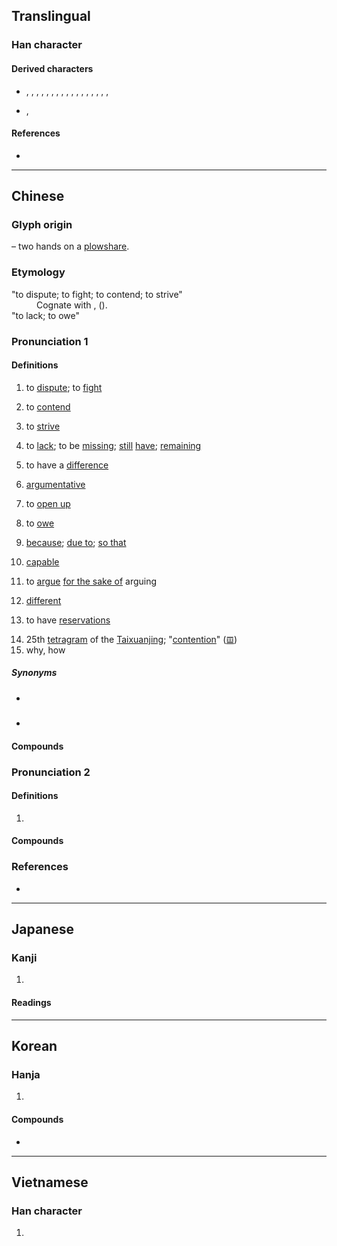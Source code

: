 {{also|争}}
{{character info}}
==Translingual==

===Han character===
{{Han char|rn=87|rad=爪|as=04|sn=8|four=20507|canj=BSD|ids=⿱爫⿻コ𬺰}}

====Derived characters====
* {{l|mul|[[凈]], [[𠲜]]}}, {{l|ja|[[埩]], [[婙]]}}, {{l|mul|[[崢]], [[𢏰]], [[𢛵]], [[掙]], [[淨]], [[猙]], [[𫐭]], [[𪰭]]}}, {{l|ja|[[棦]]}}, {{l|mul|[[𪸾]]}}, {{l|ja|[[琤]], [[㬹]]}}, {{l|mul|[[𡴣]], [[𪟐]], [[睜]]}}, {{l|ja|[[碀]], [[竫]]}}, {{l|mul|[[𰁔]], [[𠬉]], [[𥺲]]}}, {{l|ja|[[䋫]], [[䍵]]}}, {{l|mul|[[𦓺]], [[𠎈]]}}, {{l|ja|[[諍]]}}, {{l|mul|[[𧶄]]}}, {{l|ja|[[踭]]}}, {{l|mul|[[𨌢]], [[𨲌]], [[𪬭]]}}, {{l|ja|[[錚]]}}, {{l|mul|[[靜]], [[𦽰]], [[𩗲]], [[𰏎]], [[𪢛]], [[𤔷]], [[𨘱]]}}, {{l|ja|[[䱢]]}}
* {{l|mul|[[𬋨]], [[𨛰]], [[𪺓]], [[𪺗]], [[𩓞]], [[𪺘]], [[𡸵]], [[𦱊]], [[箏]]}}, {{l|ja|[[鬇]], [[䦛]]}}

====References====
* {{Han ref|kx=0688.330|dkj=19663|dj=1101.220|hdz=32031.030|uh=722D|ud=29229|bh=AAA7|bd=43687}}

----

==Chinese==
{{zh-forms|s=争|alt=諍}}

===Glyph origin===
{{Han etym}}
{{liushu|p}} – two hands on a [[plowshare]].

===Etymology===
; "to dispute; to fight; to contend; to strive"
: Cognate with {{cog|bo|འཛིང་བ||to quarrel; to contend; to fight}}, {{cog|my|စစ်||war}} ({{zh-ref|Schuessler, 2007}}).
; "to lack; to owe"
: {{rfe|zh}}

===Pronunciation 1===
{{zh-pron
|m=zhēng
|m-s=zen1
|c=zaang1,zang1,caang1
|c_note=zang1 - literary ("to dispute" and related senses); zaang1 - vernacular ("to contend", "to lack", "to owe"); caang1 - "to lack"
|c-t=zang1,cang1
|c-t_note=zang1 - dispute, fight, etc.; cang1 - to lack, to be missing
|g=zang1
|h=pfs=châng/chên;gd=zang1/zên1
|j=zeng1
|mb=cáing
|md=căng/cĕng
|md_note=căng - vernacular; cĕng - literary
|mn=xm,qz,jj,tp,hc,lk,sx,km,mg:chiⁿ/zz,kh,tn,tc,yl,pn:cheⁿ/xm,zz,tw:cheng/qz,jj:chng
|mn_note=chiⁿ/cheⁿ - vernacular; cheng/chng - literary
|mn-t=zên1
|w=1tsan,1tsen
|w_note=1tsan - vernacular; 1tsen - literary
|x=zen1
|mc=y
|oc=y
|cat=v
}}

====Definitions====
{{zh-hanzi}}

# to [[dispute]]; to [[fight]]
#: {{zh-x|冇 咩 好 爭{zaang1}。|It is nothing to '''fight''' over.|C}}
#: {{zh-x|兩 個 人 爭 了 半天，其實 說 的 是 一 回 事。|Those two have been '''arguing''' for all day, but actually they're the same point.|ref={{lang|zh|现代汉语方言大词典}}|M-YZ}}
#: {{zh-x|都 講 得 冒得 鬧，不 要 爭 唎！|He's not wrong in the first place, stop '''disputing'''!|ref={{lang|zh|现代汉语方言大词典}}|G}}
#: {{zh-x|伊 兩 隻 大 爭。|Those two had a big fight.|ref={{lang|zh|现代汉语方言大词典}}|MD}}
#: {{zh-x|開 開玩笑，兩家頭 就 爭 起來 了。|tr=1khe khe+3hhuoe xiau&3lian ka deu&3xxieu&1tsan+2qi le&5leq|After some bantering, those two started '''fighting'''.|SH}}
# to [[contend]]
#: {{zh-x|明個 飯後 我們 跟 他們 爭 冠軍。|Tomorrow, after lunch, we'll be '''contending''' for the first place against them.|ref={{lang|zh|现代汉语方言大词典}}|M-YZ}}
#: {{zh-x|大家 爭 倒 發言。|tr=da4 jia1 zen1 dao fa2 yan2|Everyone is '''fighting''' for a chance to speak.|ref={{lang|zh|现代汉语方言大词典}}|M-S}}
# to [[strive]]
#: {{zh-x|爭氣|to '''strive''' to excel}}
# {{lb|zh|dialectal Mandarin|Cantonese|dialectal Hakka|Jin|dialectal Min|Southern Wu}} to [[lack]]; to be [[missing]]; [[still]] [[have]]; [[remaining]]
#: {{zh-x|佢哋 間 屋 仲 爭{zaang1} 個 廁{ci3}所 未 裝。|Their house still hasn't had the bathroom installed yet.|C}}
#: {{zh-x|到 機場 仲 爭{zaang1} 幾 分鐘。|There are still a couple minutes until we reach the airport.|C}}
# {{lb|zh|Cantonese}} to have a [[difference]] {{q|expressed in conjunction with terms of physical distance}}
#: {{zh-x|同 X 爭{zaang1} 好 遠|to be greatly different from X|C}}
#: {{zh-x|同 X 爭{zaang1} 十.萬.八.千.里|to be radically different from X ("be different by 108,000 ''li''")|C}}
# {{lb|zh|Ürümqi Mandarin}} [[argumentative]]
#: {{zh-x|他 那個 人 太 爭 咧，和 誰 都 處 不好。|ref={{lang|zh|现代汉语方言大词典}}|He's way too '''argumentative''', he can't hang out with anyone.|M-LY}}
# {{lb|zh|Ürümqi Mandarin}} to [[open up]]
#: {{zh-x|把 口袋 爭 開，好 往 裡 裝。|ref={{lang|zh|现代汉语方言大词典}}|'''Open up''' your pocket, let's put it in there.|M-LY}}
# {{lb|zh|dialectal}} to [[owe]]
#: {{zh-x|我 還 爭 你 三 角 錢，明天 給 你。|ref={{lang|zh|现代汉语方言大词典}}|tr=ngo3 huan2 zen1 nyi3 san1 go2 qian2 min2 tian1 ge1 nyi3|I still owe you thirty cents, I'll give it to you tomorrow.|M-S}}
# {{lb|zh|Wanrong Mandarin}} [[because]]; [[due to]]; [[so that]]
#: {{zh-x|他 倆 爭 一 句 話 吵 起 啦。|ref={{lang|zh|现代汉语方言大词典}}|They started fighting '''because of''' a small line.|M-CP}}
# {{lb|zh|Wanrong Mandarin}} [[capable]]
#: {{zh-syn|能幹}} {{q|Standard}}
#: {{zh-x|你 可 爭 哩，做 活 能 頂 幾 外 人。|ref={{lang|zh|现代汉语方言大词典}}|You're rather '''capable''' aren't you, what you do is comparable to multiple others.|M-CP}}
# {{lb|zh|Suzhounese|Dongguan|_|Cantonese}} to [[argue]] [[for the sake of]] arguing
#: {{zh-syn|抬槓}} {{q|Standard}}
#: {{zh-x|吾 勿 搭 倷 爭，到 辰光 看 到 底 啥人 對。|ref={{lang|zh|现代汉语方言大词典}}|I can't be bothered to '''bicker''' with you, we'll see who's right eventually.|W-SZ}}
# {{lb|zh|Wenzhounese}} [[different]]
#: {{zh-x|讀 大專 伉 讀 本科 是 有 爭 個。|ref={{lang|zh|现代汉语方言大词典}}|Getting to community college and getting an undergrad are '''different''' though.|W-WZ}}
# {{lb|zh|Jinhua Wu}} to have [[reservation]]s
#: {{zh-x|渠 力氣 弗 爭 箇。|ref={{lang|zh|现代汉语方言大词典}}|He doesn't have much energy left.|W}}
# 25th [[tetragram]] of the [[Taixuanjing]]; "[[contention]]" ([[𝌞]])
# why, how

=====Synonyms=====
{{zh-dial|吵架}}
* {{sense|to lack}} {{zh-l|欠}}
* {{sense|to owe}}
{{zh-dial|欠}}

====Compounds====
{{zh-der|只爭旦夕|乖爭|力爭|力爭上流|伊科戰爭|恐後爭先|吃醋爭風|一爭長短|意氣之爭|交爭|內爭|差爭|勞資爭議|常規戰爭|南北戰爭|惡性競爭|息爭|力爭上游|必爭之地|布匿戰爭|不爭多|北方戰爭|不爭得|代理戰爭|以阿戰爭|上下爭輝|廷爭面折|忿爭|宗教戰爭|中法戰爭|奮勇爭先|分秒必爭|你爭我奪|分爭|兩虎相爭|傳統戰爭|係爭|兩伊戰爭|原子戰爭|不爭|全面戰爭|係爭物|十鼠爭穴|不爭氣|爭面子|爭執|爭交|朋黨之爭|爭長論短|據理力爭|據理而爭|爭閑氣|爭功諉過|爭持不下|爭權攘利|抗爭|爭妍獻媚|爭涉|爭寵|明爭暗鬥|爭妍鬥豔|爭球|爭持|爭辯|爭鋒|爭奈|滕薛爭長|爭強鬥勝|政治鬥爭|爭勝|爭衡|生存競爭|戰爭|爭強|核子戰爭|爭嘴|爭雄|楚漢相爭|爭妍鬥奇|爭頭鼓腦|直皖戰爭|普法戰爭|戰爭片|爭霸|有限戰爭|為國爭光|爭奇鬥妍|爭名奪利|爭輝|爭些|爭差|萬壑爭流|爭鋒吃醋|爭奇鬥豔|爭紅鬥紫|爭口|桃柳爭妍|爭坐位帖|爭道|爭權|爭奇鬥異|百年戰爭|百家爭鳴|爭四角|爭風吃醋|甲午戰爭|爭逐|爭臉|爭強賭勝|牛李黨爭|爭鹿|爭鬥|爭風|爭霸戰|爭長競短|爭長爭短|爭豔|爭議|爭論|爭訟|爭臣|爭競|爭端|爭短論長|爭氣|爭權奪利|爭強顯勝|爭強好勝|爭席|爭吵|爭名競利|爭口氣|爭取|爭友|爭勝要強|爭分奪秒|爭先|爭功|爭鬧|無血戰爭|炫異爭奇|爭先恐後|爭奪|推鋒爭死|桃李爭妍|無限戰爭|爭戰|直奉戰爭|爭光|權力鬥爭|波希戰爭|爭妍|爭鳴|桃李爭輝|爭似|普奧戰爭|抗日戰爭|爭名逐利|百花爭妍|良性競爭|龍爭虎戰|紛爭|那爭|與世靡爭|虎鬥龍爭|耀眼爭光|逐利爭名|鼓腦爭頭|龍爭虎鬥|雞鶩爭食|黨爭|鄭人爭年|競爭|競短爭長|鷸蚌相爭|鴉片戰爭|鬥爭鬥合|鬥豔爭芳|鬥爭|諫爭如流|蝸角之爭|龍戰虎爭|護法戰爭|論爭|蠻觸之爭|競爭力|革爭|革命戰爭|面折廷爭|階級鬥爭|背本爭末|雞爭鵝鬥|鬥巧爭奇|門戶之爭|解訟息爭|蠻觸相爭|自由競爭|與世無爭|薔薇戰爭|與民爭利|紛爭不已|人民戰爭|爭拗}}

===Pronunciation 2===
{{zh-pron
|m=zhèng
|c=zaang3,zang3
|dial=n
|cat=v
}}

====Definitions====
{{zh-hanzi}}

# {{zh-o}} {{zh-original|諍|to [[admonish]]}}

====Compounds====
{{zh-der|fold=1|爭子|爭友|爭臣|爭引|爭弟}}

===References===
* {{R:yue:Hanzi}}

{{zh-cat|Elementary}}

----

==Japanese==
{{ja-kanji forms|争|爭}}

===Kanji===
{{ja-kanji|grade=|rs=爪04|shin=争}}

# {{ja-kyu sp|争}}

====Readings====
{{ja-readings
|goon=しょう<しやう
|kanon=そう<さう
}}

----

==Korean==

===Hanja===
{{ko-hanja|다투다|다툴|쟁}}

# {{hanja form of|쟁|[[dispute]]; [[fight]]}}

====Compounds====
* {{ko-l|전쟁|[[war]]|戰爭}}

----

==Vietnamese==

===Han character===
{{vi-readings|reading=tranh, tránh, giành|rs=爪04}}

# {{rfdef|vi|sort=爪04}}
